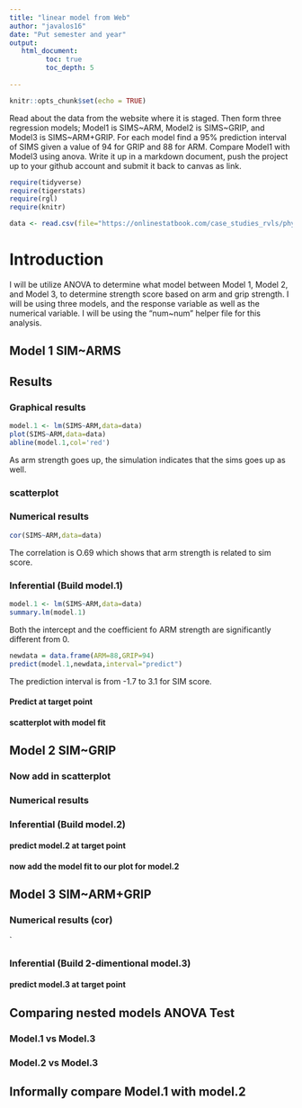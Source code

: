 ```yaml
---
title: "linear model from Web"
author: "javalos16"
date: "Put semester and year"
output:
   html_document:
         toc: true
         toc_depth: 5
        
---
```


```r
knitr::opts_chunk$set(echo = TRUE)
```

Read about the data from the website where it is staged.  Then form three regression models; Model1 is SIMS~ARM, Model2 is SIMS~GRIP, and Model3 is SIMS~ARM+GRIP. For each model find a 95% prediction interval of SIMS given a value of 94  for GRIP and 88 for ARM. Compare Model1 with Model3 using anova. Write it up in a markdown document, push the project up to your github account and submit it back to canvas as link. 

 


```r
require(tidyverse)
require(tigerstats)
require(rgl)
require(knitr)

```

```r
data <- read.csv(file="https://onlinestatbook.com/case_studies_rvls/physical_strength/data.txt",sep="",header=TRUE)  

```
# Introduction

I will be utilize ANOVA to determine what model between Model 1, Model 2, and Model 3, to determine strength score based on arm and grip strength. I will be using three models, and the response variable as well as the numerical variable. I will be using the "num~num" helper file for this analysis.

## Model 1 SIM~ARMS

## Results

### Graphical results

```r
model.1 <- lm(SIMS~ARM,data=data)
plot(SIMS~ARM,data=data)
abline(model.1,col='red')
```

As arm strength goes up, the simulation indicates that the sims goes up as well.

### scatterplot

### Numerical results

```r
cor(SIMS~ARM,data=data)
```

The correlation is O.69 which shows that arm strength is related to sim score. 

### Inferential  (Build model.1)

```r
model.1 <- lm(SIMS~ARM,data=data)
summary.lm(model.1)
```

Both the intercept and the coefficient fo ARM strength are significantly different from 0.

```r
newdata = data.frame(ARM=88,GRIP=94)
predict(model.1,newdata,interval="predict")
```

The prediction interval is from -1.7 to 3.1 for SIM score.

#### Predict at target point


#### scatterplot with model fit
  

## Model 2 SIM~GRIP

### Now add in scatterplot


### Numerical results 


### Inferential  (Build model.2)
  

#### predict model.2 at target point

#### now add the model fit to our plot for model.2
  


## Model 3 SIM~ARM+GRIP

### Numerical results (cor)

`
  
### Inferential  (Build 2-dimentional model.3)

#### predict model.3 at target point
  

## Comparing nested models ANOVA Test

### Model.1 vs Model.3
### Model.2 vs Model.3

## Informally compare Model.1 with model.2

